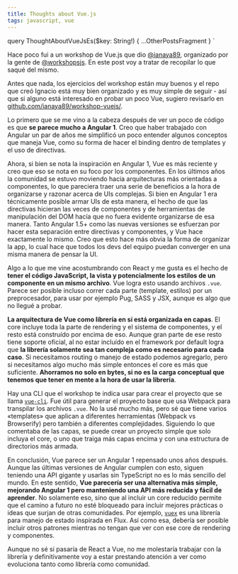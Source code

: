 ```yaml
---
title: Thoughts about Vue.js
tags: javascript, vue
---
```




  query ThoughtAboutVueJsEs($key: String!) {
    ...OtherPostsFragment
  }
`

Hace poco fui a un workshop de Vue.js que dio
[@ianaya89](https://twitter.com/ianaya89), organizado por la gente de
[@workshopsjs](https://twitter.com/workshopsjs). En este post voy a tratar
de recopilar lo que saqué del mismo.

Antes que nada, los ejercicios del workshop están muy buenos y el repo que
creó Ignacio está muy bien organizado y es muy simple de seguir - así que
si alguno está interesado en probar un poco Vue, sugiero revisarlo en
[github.com/ianaya89/workshop-vuejs/](https://github.com/ianaya89/workshop-vuejs/).

Lo primero que se me vino a la cabeza después de ver un poco de código es
que **se parece mucho a Angular 1**. Creo que haber trabajado con Angular
un par de años me simplificó un poco entender algunos conceptos que maneja
Vue, como su forma de hacer el binding dentro de templates y el uso de
directivas.

Ahora, si bien se nota la inspiración en Angular 1, Vue es más reciente y
creo que eso se nota en su foco por los componentes. En los últimos años
la comunidad se estuvo moviendo hacia arquitecturas más orientadas a
componentes, lo que pareciera traer una serie de beneficios a la hora de
organizarse y razonar acerca de UIs complejas. Si bien en Angular 1 era
técnicamente posible armar UIs de esta manera, el hecho de que las
directivas hicieran las veces de componentes y de herramientas de
manipulación del DOM hacía que no fuera evidente organizarse de esa
manera. Tanto Angular 1.5+ como las nuevas versiones se esfuerzan por
hacer esta separación entre directivas y componentes, y Vue hace
exactamente lo mismo. Creo que esto hace más obvia la forma de organizar
la app, lo cual hace que todos los devs del equipo puedan converger en una
misma manera de pensar la UI.

Algo a lo que me vine acostumbrando con React y me gusta es el hecho de
**tener el código JavaScript, la vista y potencialmente los estilos de un
componente en un mismo archivo**. Vue logra esto usando archivos `.vue`.
Parece ser posible incluso correr cada parte (template, estilos) por un
preprocesador, para usar por ejemplo Pug, SASS y JSX, aunque es algo que
no llegué a probar.

**La arquitectura de Vue como librería en sí está organizada en capas**.
El core incluye toda la parte de rendering y el sistema de componentes, y
el resto está construído por encima de eso. Aunque gran parte de ese resto
tiene soporte oficial, al no estar incluído en el framework por default
logra que **la librería solamente sea tan compleja como es necesario para
cada caso**. Si necesitamos routing o manejo de estado podemos agregarlo,
pero si necesitamos algo mucho más simple entonces el core es más que
suficiente. **Ahorramos no solo en bytes, si no es la carga conceptual que
tenemos que tener en mente a la hora de usar la librería**.

Hay una CLI que el workshop te indica usar para crear el proyecto que se
llama [`vue-cli`](https://github.com/vuejs/vue-cli). Fue útil para generar
el proyecto base que usa Webpack para transpilar los archivos `.vue`. No
la usé mucho más, pero sé que tiene varios «templates» que aplican a
diferentes herramientas (Webpack vs Browserify) pero también a diferentes
complejidades. Siguiendo lo que comentaba de las capas, se puede crear un
proyecto simple que solo incluya el core, o uno que traiga más capas
encima y con una estructura de directorios más armada.

En conclusión, Vue parece ser un Angular 1 repensado unos años después.
Aunque las últimas versiones de Angular cumplen con esto, siguen teniendo
una API gigante y usarlas sin TypeScript no es lo más sencillo del mundo.
En este sentido, **Vue parecería ser una alternativa más simple, mejorando
Angular 1 pero manteniendo una API más reducida y fácil de aprender**. No
solamente eso, sino que al incluir un core reducido permite que el camino
a futuro no esté bloqueado para incluir mejores prácticas o ideas que
surjan de otras comunidades. Por ejemplo,
[`vuex`](https://github.com/vuejs/vuex) es una librería para manejo de
estado inspirada en Flux. Así como esa, debería ser posible incluir otros
patrones mientras no tengan que ver con ese core de rendering y
componentes.

Aunque no sé si pasaría de React a Vue, no me molestaría trabajar con la
librería y definitivamente voy a estar prestando atención a ver como
evoluciona tanto como librería como comunidad.
